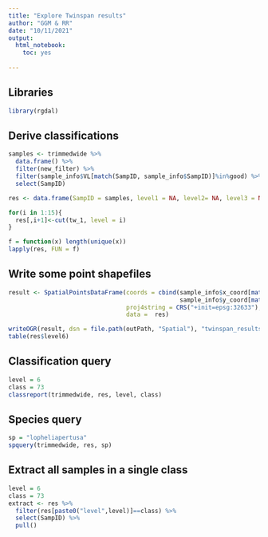 ```yaml
---
title: "Explore Twinspan results"
author: "GGM & RR"
date: "10/11/2021"
output: 
  html_notebook:
    toc: yes
  
---
```

## Libraries
```r
library(rgdal)
```
 
## Derive classifications
```r
samples <- trimmedwide %>%
  data.frame() %>%
  filter(new_filter) %>%
  filter(sample_info$VL[match(SampID, sample_info$SampID)]%in%good) %>%
  select(SampID)

res <- data.frame(SampID = samples, level1 = NA, level2= NA, level3 = NA, level4 = NA, level5 = NA, level6 = NA, level7 = NA, level8= NA, level9 = NA, level10 = NA, level11 = NA, level12 = NA, level13 = NA, level14= NA, level15 = NA)

for(i in 1:15){
  res[,i+1]<-cut(tw_1, level = i)
}

f = function(x) length(unique(x))
lapply(res, FUN = f)

```

## Write some point shapefiles
```r
result <- SpatialPointsDataFrame(coords = cbind(sample_info$x_coord[match(res$SampID,sample_info$SampID)],
                                                sample_info$y_coord[match(res$SampID,sample_info$SampID)]),
                                 proj4string = CRS("+init=epsg:32633"),
                                 data =  res)

writeOGR(result, dsn = file.path(outPath, "Spatial"), "twinspan_results", driver = "ESRI Shapefile", overwrite_layer = TRUE)
table(res$level6)
```


## Classification query
```r
level = 6
class = 73
classreport(trimmedwide, res, level, class)
```
## Species query
```r
sp = "lopheliapertusa"
spquery(trimmedwide, res, sp)
```

## Extract all samples in a single class
```r
level = 6
class = 73
extract <- res %>%
  filter(res[paste0("level",level)]==class) %>%
  select(SampID) %>%
  pull()

```

